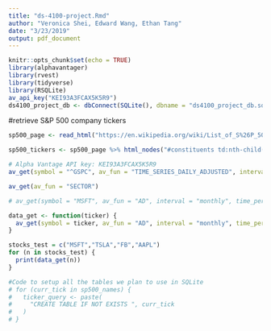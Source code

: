 ```yaml
---
title: "ds-4100-project.Rmd"
author: "Veronica Shei, Edward Wang, Ethan Tang"
date: "3/23/2019"
output: pdf_document
---
```


```r
knitr::opts_chunk$set(echo = TRUE)
library(alphavantager)
library(rvest)
library(tidyverse)
library(RSQLite)
av_api_key("KEI93A3FCAX5K5R9")
ds4100_project_db <- dbConnect(SQLite(), dbname = "ds4100_project_db.sqlite")
```

#retrieve S&P 500 company tickers
```r
sp500_page <- read_html("https://en.wikipedia.org/wiki/List_of_S%26P_500_companies")

sp500_tickers <- sp500_page %>% html_nodes("#constituents td:nth-child(2)") %>% html_text()
```

```r
# Alpha Vantage API key: KEI93A3FCAX5K5R9
av_get(symbol = "^GSPC", av_fun = "TIME_SERIES_DAILY_ADJUSTED", interval = "1min", outputsize = "full")
```

```r
av_get(av_fun = "SECTOR")
```

```r
# av_get(symbol = "MSFT", av_fun = "AD", interval = "monthly", time_period = 60)

data_get <- function(ticker) {
  av_get(symbol = ticker, av_fun = "AD", interval = "monthly", time_period = 60)
}
```

```r
stocks_test = c("MSFT","TSLA","FB","AAPL")
for (n in stocks_test) {
  print(data_get(n))
}
```

```r
#Code to setup all the tables we plan to use in SQLite
# for (curr_tick in sp500_names) {
#   ticker_query <- paste(
#     "CREATE TABLE IF NOT EXISTS ", curr_tick
#   )
# }
```

